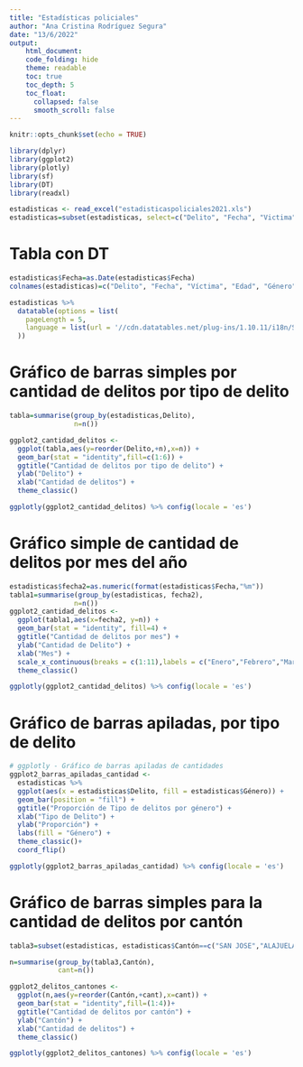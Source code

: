 ---
title: "Estadísticas policiales"
author: "Ana Cristina Rodríguez Segura"
date: "13/6/2022"
output:
    html_document:
    code_folding: hide
    theme: readable
    toc: true
    toc_depth: 5
    toc_float:
      collapsed: false
      smooth_scroll: false
---

```{r setup, include=FALSE}
knitr::opts_chunk$set(echo = TRUE)
```

```{r, message=FALSE, echo=FALSE, warning=FALSE}
library(dplyr)
library(ggplot2)
library(plotly)
library(sf)
library(DT)
library(readxl)
```

```{r, message=FALSE, echo=FALSE, warning=FALSE}
estadisticas <- read_excel("estadisticaspoliciales2021.xls")
estadisticas=subset(estadisticas, select=c("Delito", "Fecha", "Victima", "Edad", "Genero", "Provincia", "Canton"))
```

# Tabla con DT



```{r, message=FALSE, echo=FALSE, warning=FALSE}
estadisticas$Fecha=as.Date(estadisticas$Fecha)
colnames(estadisticas)=c("Delito", "Fecha", "Víctima", "Edad", "Género", "Provincia", "Cantón")
```

```{r, message=FALSE, echo=FALSE, warning=FALSE}
estadisticas %>%
  datatable(options = list(
    pageLength = 5,
    language = list(url = '//cdn.datatables.net/plug-ins/1.10.11/i18n/Spanish.json')
  ))
```




# Gráfico de barras simples por cantidad de delitos por tipo de delito


```{r, grafico_simple, message=FALSE, echo=FALSE, warning=FALSE}
tabla=summarise(group_by(estadisticas,Delito),
                n=n())

ggplot2_cantidad_delitos <- 
  ggplot(tabla,aes(y=reorder(Delito,+n),x=n)) +
  geom_bar(stat = "identity",fill=c(1:6)) +
  ggtitle("Cantidad de delitos por tipo de delito") +
  ylab("Delito") +
  xlab("Cantidad de delitos") +
  theme_classic()

ggplotly(ggplot2_cantidad_delitos) %>% config(locale = 'es')
```



# Gráfico simple de cantidad de delitos por mes del año



```{r, delito_mes, message=FALSE, echo=FALSE, warning=FALSE}
estadisticas$fecha2=as.numeric(format(estadisticas$Fecha,"%m"))
tabla1=summarise(group_by(estadisticas, fecha2),
                n=n())
ggplot2_cantidad_delitos <- 
  ggplot(tabla1,aes(x=fecha2, y=n)) +
  geom_bar(stat = "identity", fill=4) +
  ggtitle("Cantidad de delitos por mes") +
  ylab("Cantidad de Delito") +
  xlab("Mes") +
  scale_x_continuous(breaks = c(1:11),labels = c("Enero","Febrero","Marzo","Abril","Mayo","Junio","Julio","Agosto","Setiembre","Octubre","Noviembre"))+
  theme_classic()

ggplotly(ggplot2_cantidad_delitos) %>% config(locale = 'es')
```



# Gráfico de barras apiladas, por tipo de delito


```{r, delito_genero, message=FALSE, echo=FALSE, warning=FALSE}
# ggplotly - Gráfico de barras apiladas de cantidades
ggplot2_barras_apiladas_cantidad <-
  estadisticas %>%
  ggplot(aes(x = estadisticas$Delito, fill = estadisticas$Género)) +
  geom_bar(position = "fill") +
  ggtitle("Proporción de Tipo de delitos por género") +
  xlab("Tipo de Delito") +
  ylab("Proporción") +
  labs(fill = "Género") +
  theme_classic()+
  coord_flip()

ggplotly(ggplot2_barras_apiladas_cantidad) %>% config(locale = 'es')
```



# Gráfico de barras simples para la cantidad de delitos por cantón    

```{r, Delitos_por_cantón, message=FALSE, echo=FALSE, warning=FALSE}
tabla3=subset(estadisticas, estadisticas$Cantón==c("SAN JOSE","ALAJUELA","CARTAGO","HEREDIA"))

n=summarise(group_by(tabla3,Cantón),
            cant=n())

ggplot2_delitos_cantones <- 
  ggplot(n,aes(y=reorder(Cantón,+cant),x=cant)) +
  geom_bar(stat = "identity",fill=(1:4))+
  ggtitle("Cantidad de delitos por cantón") +
  ylab("Cantón") +
  xlab("Cantidad de delitos") +
  theme_classic()

ggplotly(ggplot2_delitos_cantones) %>% config(locale = 'es')
```

